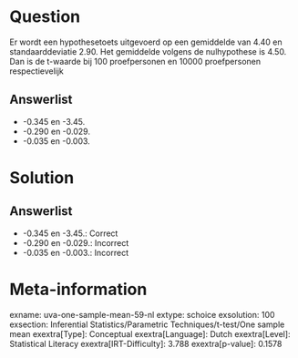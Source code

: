 Question
========

Er wordt een hypothesetoets uitgevoerd op een gemiddelde van 4.40 en
standaarddeviatie 2.90. Het gemiddelde volgens de nulhypothese is 4.50.
Dan is de t-waarde bij 100 proefpersonen en 10000 proefpersonen
respectievelijk

Answerlist
----------

* -0.345 en -3.45.
* -0.290 en -0.029.
* -0.035 en -0.003.

Solution
========

Answerlist
----------

* -0.345 en -3.45.: Correct
* -0.290 en -0.029.: Incorrect
* -0.035 en -0.003.: Incorrect

Meta-information
================
exname: uva-one-sample-mean-59-nl
extype: schoice
exsolution: 100
exsection: Inferential Statistics/Parametric Techniques/t-test/One sample mean
exextra[Type]: Conceptual
exextra[Language]: Dutch
exextra[Level]: Statistical Literacy
exextra[IRT-Difficulty]: 3.788
exextra[p-value]: 0.1578
